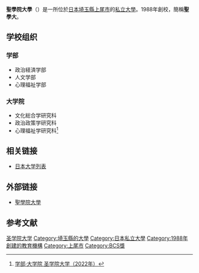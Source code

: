 '''聖學院大學'''（{{jpn|j=聖学院大学|hg=せいがくいんだいがく|rm=Seigakuin daigaku|f=t}}）是一所位於[[日本|日本]][[埼玉縣|埼玉縣]][[上尾市|上尾市]]的[[私立大學|私立大學]]。1988年創校，簡稱'''聖學大'''。

== 学校组织 ==

=== 学部 ===
* 政治経済学部
* 人文学部
* 心理福祉学部

=== 大学院 ===
* 文化総合学研究科
* 政治政策学研究科
* 心理福祉学研究科<ref>[https://www.seigakuin.jp/faculty/ 学部·大学院 圣学院大学（2022年）]</ref>

== 相关链接 ==
*[[日本大学列表|日本大学列表]]

== 外部链接 ==
*[http://www.seigakuin.jp 聖學院大學] {{Wayback|url=http://www.seigakuin.jp/ |date=20210429114114 }}{{ja}}

==参考文献==
{{reflist}}
{{Authority control}}
{{亞洲基督教大學協會}}
[[Category:圣学院大学|]]
[[Category:埼玉縣的大學|Category:埼玉縣的大學]]
[[Category:日本私立大學|Category:日本私立大學]]
[[Category:1988年創建的教育機構|Category:1988年創建的教育機構]]
[[Category:上尾市|Category:上尾市]]
[[Category:BCS獎|Category:BCS獎]]